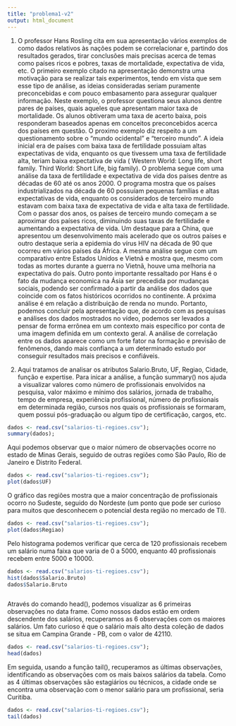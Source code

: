 ```yaml
---
title: "problema1-v2"
output: html_document
---
```

1. O professor Hans Rosling cita em sua apresentação vários exemplos de como dados relativos às nações podem se correlacionar e, partindo dos resultados gerados, tirar conclusões mais precisas acerca de temas como países ricos e pobres, taxas de mortalidade, expectativa de vida, etc.
O primeiro exemplo citado na apresentação demonstra uma motivação para se realizar tais experimentos, tendo em vista que sem esse tipo de análise, as ideias consideradas seriam puramente preconcebidas e com pouco embasamento para assegurar qualquer informação. Neste exemplo, o professor questiona seus alunos dentre pares de países, quais aqueles que apresentam maior taxa de mortalidade. Os alunos obtiveram uma taxa de acerto baixa, pois responderam baseados apenas em conceitos preconcebidos acerca dos países em questão.
O proximo exemplo diz respeito a um questionamento sobre o “mundo ocidental” e “terceiro mundo”. A ideia inicial era de países com baixa taxa de fertilidade possuiam altas expectativas de vida, enquanto os que tivessem uma taxa de fertilidade alta, teriam baixa expectativa de vida ( Western World: Long life, short family. Third World: Short Life, big family). O problema segue com uma análise da taxa de fertilidade e expectativa de vida dos países dentre as décadas de 60 até os anos 2000. O programa mostra que os países industrializados na década de 60 possuíam pequenas famílias e altas expectativas de vida, enquanto os considerados de terceiro mundo estavam com baixa taxa de expectativa de vida e alta taxa de fertilidade. Com o passar dos anos, os países de terceiro mundo começam a se aproximar dos países ricos, diminuindo suas taxas de fertilidade e aumentando a expectativa de vida. Um destaque para a China, que apresentou um desenvolvimento mais acelerado que os outros países e outro destaque seria a epidemia do vírus HIV na década de 90 que ocorreu em vários países da África. 
A mesma análise segue com um comparativo entre Estados Unidos e Vietnã e mostra que, mesmo com todas as mortes durante a guerra no Vietnã, houve uma melhoria na expectativa do país.
Outro ponto importante ressaltado por Hans é o fato da mudança economica na Ásia ser precedida por mudanças sociais, podendo ser confirmado a partir da análise dos dados que coincide com os fatos históricos ocorridos no continente.
A próxima análise é em relação a distribuição de renda no mundo. 
Portanto, podemos concluir pela apresentação que, de acordo com as pesquisas e análises dos dados mostrados no vídeo, podemos ser levados a pensar de forma errônea em um contexto mais específico por conta de uma imagem definida em um  contexto geral. A análise de correlação entre os dados aparece como um forte fator na formação e previsão de fenômenos, dando mais confiança a um determinado estudo por conseguir resultados mais precisos e confiáveis.

2. Aqui tratamos de analisar os atributos Salario.Bruto, UF, Regiao, Cidade, função e expertise. Para inicar a análise, a função 
summary() nos ajuda a visualizar valores como número de profissionais envolvidos na pesquisa, valor máximo e mínimo dos salários, jornada de trabalho, tempo de empresa, experiência profissional, número de profissionais em determinada região, cursos nos quais os profissionais se formaram, quem possui pós-graduação ou algum tipo de certificação, cargos, etc. 

```r
dados <- read.csv("salarios-ti-regioes.csv");
summary(dados);
```

Aqui podemos observar que o maior número de observações ocorre no estado de Minas Gerais, seguido de outras regiões como São Paulo, Rio de Janeiro e Distrito Federal.

```r
dados <- read.csv("salarios-ti-regioes.csv");
plot(dados$UF)
```

O gráfico das regiões mostra que a maior concentração de profissionais ocorro no Sudeste, seguido do Nordeste (um ponto que pode ser curioso para muitos que desconhecem o potencial desta região no mercado de TI).

```r
dados <- read.csv("salarios-ti-regioes.csv");
plot(dados$Regiao)
```

Pelo histograma podemos verificar que cerca de 120 profissionais recebem um salário numa faixa que varia de 0 a 5000, enquanto 40 profissionais recebem entre 5000 e 10000.


```r
dados <- read.csv("salarios-ti-regioes.csv");
hist(dados$Salario.Bruto) 
dados$Salario.Bruto
```

```r

```
Através do comando head(), podemos visualizar as 6 primeiras observações no data frame. Como nossos dados estão em ordem descendente dos salários, recuperamos as 6 observações com os maiores salários. Um fato curioso é que o salário mais alto desta coleção de dados se situa em Campina Grande - PB, com o valor de 42110. 
```r
dados <- read.csv("salarios-ti-regioes.csv");
head(dados)
```
Em seguida, usando a função tail(), recuperamos as últimas observações, identificando as observações com os mais baixos salários da tabela. Como as 4 últimas observações são estagiários ou técnicos, a cidade onde se encontra uma observação com o menor salário para um profissional, seria Curitiba.

```r
dados <- read.csv("salarios-ti-regioes.csv");
tail(dados)
```

